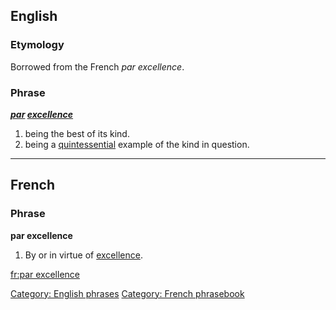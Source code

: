 ==English==

===Etymology===
Borrowed from the French ''par excellence''.

===Phrase===
'''''[[par]] [[excellence]]'''''

# being the best of its kind.
# being a [[quintessential]] example of the kind in question.

[[Category: English phrases]]

----

==French==

===Phrase===
'''par excellence'''

# By or in virtue of [[excellence]].

[[Category: French phrasebook]]

[[fr:par excellence]]